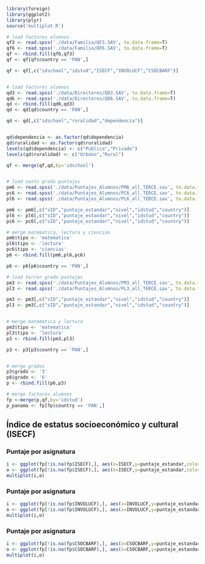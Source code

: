 ```r
library(foreign)
library(ggplot2)
library(plyr)
source('multiplot.R')

# load factores alumnos
qf3 <- read.spss('./data/Familia/QF3.SAV', to.data.frame=T)
qf6 <- read.spss('./data/Familia/QF6.SAV', to.data.frame=T)
qf <- rbind.fill(qf6,qf3)
qf <- qf[qf$country == 'PAN',]

qf <- qf[,c("idschool","idstud","ISECF","INVOLUCF","CSOCBARF")]


# load factores alumnos
qd3 <- read.spss('./data/Directores/QD3.SAV', to.data.frame=T)
qd6 <- read.spss('./data/Directores/QD6.SAV', to.data.frame=T)
qd <- rbind.fill(qd6,qd3)
qd <- qd[qd$country == 'PAN',]

qd <- qd[,c("idschool","ruralidad","dependencia")]


qd$dependencia <- as.factor(qd$dependencia)
qd$ruralidad <- as.factor(qd$ruralidad)
levels(qd$dependencia) <- c("Publico","Privado")
levels(qd$ruralidad) <- c("Urbano","Rural")

qf <- merge(qf,qd,by='idschool')


# load sexto grado puntajes
pm6 <- read.spss('./data/Puntajes_Alumnos/PM6_all_TERCE.sav', to.data.frame=T)
pc6 <- read.spss('./data/Puntajes_Alumnos/PC6_all_TERCE.sav', to.data.frame=T)
pl6 <- read.spss('./data/Puntajes_Alumnos/PL6_all_TERCE.sav', to.data.frame=T)

pm6 <- pm6[,c("sID","puntaje_estandar","nivel","idstud","country")]
pl6 <- pl6[,c("sID","puntaje_estandar","nivel","idstud","country")]
pc6 <- pc6[,c("sID","puntaje_estandar","nivel","idstud","country")]

# merge matematica, lectura y ciencias
pm6$tipo <- 'matematica'
pl6$tipo <- 'lectura'
pc6$tipo <- 'ciencias'
p6 <- rbind.fill(pm6,pl6,pc6)

p6 <- p6[p6$country == 'PAN',]

# load tercer grado puntajes
pm3 <- read.spss('./data/Puntajes_Alumnos/PM3_all_TERCE.sav', to.data.frame=T)
pl3 <- read.spss('./data/Puntajes_Alumnos/PL3_all_TERCE.sav', to.data.frame=T)

pm3 <- pm3[,c("sID","puntaje_estandar","nivel","idstud","country")]
pl3 <- pm3[,c("sID","puntaje_estandar","nivel","idstud","country")]


# merge matematica y lectura
pm3$tipo <- 'matematica'
pl3$tipo <- 'lectura'
p3 <- rbind.fill(pm3,pl3)

p3 <- p3[p3$country == 'PAN',]


# merge grados
p3$grado <- '3'
p6$grado <- '6'
p <- rbind.fill(p6,p3)

# merge factores alumnos
fp <-merge(p,qf,by='idstud')
p_panama <- fp[fp$country == 'PAN',]
```

## Índice de estatus socioeconómico y cultural (ISECF)

### Puntaje por asignatura
```r
i <- ggplot(fp[!is.na(fp$ISECF),], aes(x=ISECF,y=puntaje_estandar,color=dependencia)) + geom_point(alpha = 0.00001) + stat_smooth(se=F,method=lm) + facet_grid( grado ~ tipo) + xlab('')
o <- ggplot(fp[!is.na(fp$ISECF),], aes(x=ISECF,y=puntaje_estandar,color=ruralidad)) + geom_point(alpha = 0.00001) + stat_smooth(se=F,method=lm) + facet_grid( grado ~ tipo)
multiplot(i,o)
```

### Puntaje por asignatura
```r
i <- ggplot(fp[!is.na(fp$INVOLUCF),], aes(x=INVOLUCF,y=puntaje_estandar,color=dependencia)) + geom_point(alpha = 0.00001) + stat_smooth(se=F,method=lm) + facet_grid( grado ~ tipo) + xlab('')
o <- ggplot(fp[!is.na(fp$INVOLUCF),], aes(x=INVOLUCF,y=puntaje_estandar,color=ruralidad)) + geom_point(alpha = 0.00001) + stat_smooth(se=F,method=lm) + facet_grid( grado ~ tipo)
multiplot(i,o)
```

### Puntaje por asignatura
```r
i <- ggplot(fp[!is.na(fp$CSOCBARF),], aes(x=CSOCBARF,y=puntaje_estandar,color=dependencia)) + geom_point(alpha = 0.00001) + stat_smooth(se=F,method=lm) + facet_grid( grado ~ tipo) + xlab('')
o <- ggplot(fp[!is.na(fp$CSOCBARF),], aes(x=CSOCBARF,y=puntaje_estandar,color=ruralidad)) + geom_point(alpha = 0.00001) + stat_smooth(se=F,method=lm) + facet_grid( grado ~ tipo)
multiplot(i,o)
```
